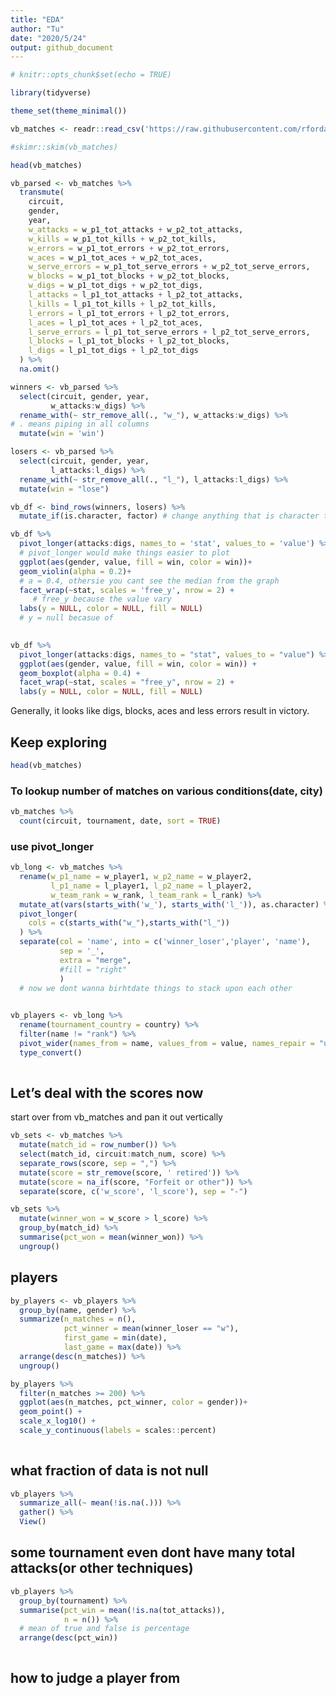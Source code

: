 ```yaml
---
title: "EDA"
author: "Tu"
date: "2020/5/24"
output: github_document
---
```


```r
# knitr::opts_chunk$set(echo = TRUE)

library(tidyverse)

theme_set(theme_minimal())
```

```r
vb_matches <- readr::read_csv('https://raw.githubusercontent.com/rfordatascience/tidytuesday/master/data/2020/2020-05-19/vb_matches.csv', guess_max = 76000)
```



```r
#skimr::skim(vb_matches)
```
```r
head(vb_matches)
```

```r
vb_parsed <- vb_matches %>%
  transmute(
    circuit,
    gender,
    year,
    w_attacks = w_p1_tot_attacks + w_p2_tot_attacks,
    w_kills = w_p1_tot_kills + w_p2_tot_kills,
    w_errors = w_p1_tot_errors + w_p2_tot_errors,
    w_aces = w_p1_tot_aces + w_p2_tot_aces,
    w_serve_errors = w_p1_tot_serve_errors + w_p2_tot_serve_errors,
    w_blocks = w_p1_tot_blocks + w_p2_tot_blocks,
    w_digs = w_p1_tot_digs + w_p2_tot_digs,
    l_attacks = l_p1_tot_attacks + l_p2_tot_attacks,
    l_kills = l_p1_tot_kills + l_p2_tot_kills,
    l_errors = l_p1_tot_errors + l_p2_tot_errors,
    l_aces = l_p1_tot_aces + l_p2_tot_aces,
    l_serve_errors = l_p1_tot_serve_errors + l_p2_tot_serve_errors,
    l_blocks = l_p1_tot_blocks + l_p2_tot_blocks,
    l_digs = l_p1_tot_digs + l_p2_tot_digs
  ) %>%
  na.omit()
```

```r
winners <- vb_parsed %>%
  select(circuit, gender, year,
         w_attacks:w_digs) %>%
  rename_with(~ str_remove_all(., "w_"), w_attacks:w_digs) %>%
# . means piping in all columns
  mutate(win = 'win')

losers <- vb_parsed %>%
  select(circuit, gender, year,
         l_attacks:l_digs) %>%
  rename_with(~ str_remove_all(., "l_"), l_attacks:l_digs) %>%
  mutate(win = "lose")

vb_df <- bind_rows(winners, losers) %>%
  mutate_if(is.character, factor) # change anything that is character to factor
```


```r
vb_df %>%
  pivot_longer(attacks:digs, names_to = 'stat', values_to = 'value') %>%
  # pivot_longer would make things easier to plot
  ggplot(aes(gender, value, fill = win, color = win))+
  geom_violin(alpha = 0.2)+
  # a = 0.4, othersie you cant see the median from the graph
  facet_wrap(~stat, scales = 'free_y', nrow = 2) +
     # free_y because the value vary
  labs(y = NULL, color = NULL, fill = NULL)
  # y = null becasue of 
 
```

```r
vb_df %>%
  pivot_longer(attacks:digs, names_to = "stat", values_to = "value") %>%
  ggplot(aes(gender, value, fill = win, color = win)) +
  geom_boxplot(alpha = 0.4) +
  facet_wrap(~stat, scales = "free_y", nrow = 2) +
  labs(y = NULL, color = NULL, fill = NULL)
```

Generally, it looks like digs, blocks, aces and less errors result in victory.

## Keep exploring
```r
head(vb_matches)
```
### To lookup number of matches on various conditions(date, city)

```r
vb_matches %>%
  count(circuit, tournament, date, sort = TRUE)
```


### use pivot_longer

```r
vb_long <- vb_matches %>%
  rename(w_p1_name = w_player1, w_p2_name = w_player2,
         l_p1_name = l_player1, l_p2_name = l_player2,
         w_team_rank = w_rank, l_team_rank = l_rank) %>%
  mutate_at(vars(starts_with('w_'), starts_with('l_')), as.character) %>%
  pivot_longer(
    cols = c(starts_with("w_"),starts_with("l_"))
  ) %>%
  separate(col = 'name', into = c('winner_loser','player', 'name'), 
           sep = '_', 
           extra = "merge",
           #fill = "right"
           ) 
  # now we dont wanna birhtdate things to stack upon each other
  

```
```r
vb_players <- vb_long %>%
  rename(tournament_country = country) %>%
  filter(name != "rank") %>%
  pivot_wider(names_from = name, values_from = value, names_repair = "unique") %>%
  type_convert()
  
```

## Let's deal with the scores now

start over from vb_matches and pan it out vertically
```r
vb_sets <- vb_matches %>%
  mutate(match_id = row_number()) %>%
  select(match_id, circuit:match_num, score) %>%
  separate_rows(score, sep = ",") %>%
  mutate(score = str_remove(score, ' retired')) %>%
  mutate(score = na_if(score, "Forfeit or other")) %>%
  separate(score, c('w_score', 'l_score'), sep = "-")
```

```r
vb_sets %>%
  mutate(winner_won = w_score > l_score) %>% 
  group_by(match_id) %>%
  summarise(pct_won = mean(winner_won)) %>%
  ungroup()
```

## players

```r
by_players <- vb_players %>%
  group_by(name, gender) %>%
  summarize(n_matches = n(),
            pct_winner = mean(winner_loser == "w"),
            first_game = min(date),
            last_game = max(date)) %>%
  arrange(desc(n_matches)) %>%
  ungroup()
```
```r
by_players %>%
  filter(n_matches >= 200) %>%
  ggplot(aes(n_matches, pct_winner, color = gender))+
  geom_point() +
  scale_x_log10() +
  scale_y_continuous(labels = scales::percent)
  
```


## what fraction of data is not null
```r
vb_players %>%
  summarize_all(~ mean(!is.na(.))) %>%
  gather() %>%
  View()

```


## some tournament even dont have many total attacks(or other techniques)
```r
vb_players %>%
  group_by(tournament) %>%
  summarise(pct_win = mean(!is.na(tot_attacks)),
            n = n()) %>%
  # mean of true and false is percentage
  arrange(desc(pct_win))
  
```

## how to judge a player from 
































